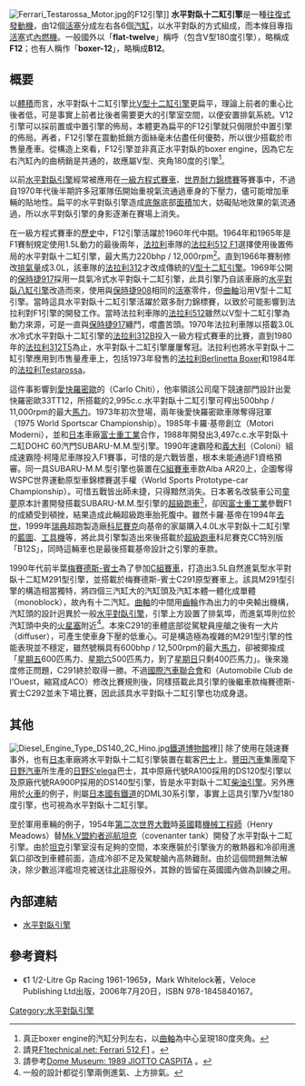 {{noteTA
|T=zh-cn:水平对置十二缸发动机; zh-tw:水平對臥十二缸引擎; zh-hk:水平對向十二缸引擎
|1=zh-hans:发动机; zh-hant:引擎;
}}

[[File:Ferrari_Testarossa_Motor.jpg|thumb]]的F12引擎]]
'''水平對臥十二缸引擎'''是一種[[往復式發動機|往復式發動機]]，由12個[[活塞|活塞]]分成左右各6個[[汽缸|汽缸]]，以水平對臥的方式組成，而本條目專指[[活塞|活塞]]式[[內燃機|內燃機]]。一般國外以「'''flat-twelve'''」稱呼（包含V型180度引擎），略稱成'''F12'''；也有人稱作「'''boxer-12'''」，略稱成'''B12'''。

== 概要 ==
以[[體積|體積]]而言，水平對臥十二缸引擎比[[V12汽车发动机|V型十二缸引擎]]更扁平，理論上前者的重心比後者低，可是事實上前者比後者需要更大的引擎室空間，以便安置排氣系統。V12引擎可以採前置或中置引擎的佈局，本體更為扁平的F12引擎就只侷限於中置引擎的佈局。再者，F12引擎在震動抵銷方面絲毫未佔盡任何優勢，所以很少搭載於市售量產車。從構造上來看，F12引擎並非真正水平對臥的boxer engine，因為它左右汽缸內的曲柄銷是共通的，故應屬V型、夾角180度的引擎<ref>真正boxer engine的汽缸分列左右，以[[曲軸|曲軸]]為中心呈現180度夾角。</ref>。

{{Listen|filename=Porsche 917 40th Anniversary.ogg|title=保時捷917 F12引擎聲|description=11輛保時捷917在2009年古德伍賽車嘉年華活動（Goodwood Festival of Speed 2009）中奔馳}}
以前[[水平對臥引擎|水平對臥引擎]]經常被應用在[[一級方程式賽車|一級方程式賽車]]、[[世界耐力錦標賽|世界耐力錦標賽]]等賽事中，不過自1970年代後半期許多冠軍隊伍開始重視氣流通過車身的下壓力，儘可能增加車輛的貼地性。扁平的水平對臥引擎造成[[底盤|底盤]]底部[[面積|面積]]加大，妨礙貼地效果的氣流通過，所以水平對臥引擎的身影逐漸在賽場上消失。

在一級方程式賽車的[[歷史|歷史]]中，F12引擎活躍於1960年代中期。1964年和1965年是F1賽制規定使用1.5L動力的最後兩年，[[法拉利|法拉利]]車隊的[[法拉利158|法拉利512 F1]]選擇使用後置佈局的水平對臥十二缸引擎，最大馬力220bhp / 12,000rpm<ref>請見{{en}}[http://www.f1technical.net/f1db/cars/187/ferrari-512-f1?sid=1e6558f5de68e45e3297d85e701a98cb F1technical.net: Ferrari 512 F1] {{Wayback|url=http://www.f1technical.net/f1db/cars/187/ferrari-512-f1?sid=1e6558f5de68e45e3297d85e701a98cb |date=20210901053842 }}。</ref>。直到1966年賽制修改[[排氣量|排氣量]]成3.0L，該車隊的[[法拉利312|法拉利312]]才改成傳統的[[V12汽车发动机|V型十二缸引擎]]。1969年公開的[[保時捷917|保時捷917]]採用一具氣冷式水平對臥十二缸引擎，此具引擎乃自該車廠的[[水平對臥八缸引擎|水平對臥八缸引擎]]改造而來，使用與[[保時捷908|保時捷908]]相同的[[活塞|活塞]]零件，但[[曲軸|曲軸]]沿用V型十二缸引擎。當時這具水平對臥十二缸引擎活躍於眾多耐力錦標賽，以致於可能影響到法拉利對F1引擎的開發工作。當時法拉利車隊的[[法拉利512|法拉利512]]雖然以V型十二缸引擎為動力來源，可是一直與[[保時捷917|保時捷917]]纏鬥，嚐盡苦頭。1970年法拉利車隊以搭載3.0L水冷式水平對臥十二缸引擎的[[法拉利312B|法拉利312B]]投入一級方程式賽車的比賽，直到1980年的[[法拉利312T|法拉利312T5]]為止，水平對臥十二缸引擎屢屢奪冠。法拉利也將水平對臥十二缸引擎應用到市售量產車上，包括1973年發售的[[法拉利Berlinetta_Boxer|法拉利Berlinetta Boxer]]和1984年的[[法拉利特斯塔罗萨|法拉利Testarossa]]。

這件事影響到[[阿尔法·罗密欧|愛快羅密歐]]的{{tsl|en|Carlo Chiti|卡羅·基帝}}（Carlo Chiti），他率領該公司麾下競速部門{{tsl|en|Autodelta}}設計出愛快羅密歐33TT12，所搭載的2,995c.c.水平對臥十二缸引擎可榨出500bhp / 11,000rpm的最大[[馬力|馬力]]。1973年初次登場，兩年後愛快羅密歐車隊奪得{{tsl|en|1975 World Sportscar Championship season|1975年世界賽車}}冠軍（1975 World Sportscar Championship）。1985年卡羅·基帝創立{{tsl|en|Motori Moderni|現代引擎公司}}（Motori Moderni），並和[[日本|日本]]車廠[[富士重工業|富士重工業]]合作，1988年開發出3,497c.c.水平對臥十二缸DOHC 60汽門SUBARU-M.M.型引擎。1990年速霸陸和[[義大利|義大利]]{{tsl|en|Enzo Coloni Racing Car Systems|柯隆尼車隊}}（Coloni）組成速霸陸·柯隆尼車隊投入F1賽事，可惜的是六戰皆墨，根本未能通過F1資格預審。同一具SUBARU-M.M.型引擎也裝置在[[C組賽車|C組賽車]]車款Alba AR20上，企圖奪得WSPC世界運動原型車錦標賽選手權（World Sports Prototype-car Championship）。可惜五戰皆出師未捷，只得黯然消失。日本著名改裝車公司[[童夢_(汽車公司)|童夢]]原本計畫開發搭載SUBARU-M.M.型引擎的[[超級跑車|超級跑車]]{{tsl|en|Jiotto Caspita}}<ref>請參考{{en}}[http://www.dome.co.jp/museum/car_m/car_m22a.html Dome Museum: 1989 JIOTTO CASPITA] {{webarchive|url=https://web.archive.org/web/20130607221923/http://www.dome.co.jp/museum/car_m/car_m22a.html |date=2013-06-07 }}。</ref>，卻因[[富士重工業|富士重工業]]參戰F1的成績受到頓挫，結果造成此輛超級跑車胎死腹中。雖然卡羅·基帝在1994年[[死亡|去世]]，1999年[[瑞典|瑞典]]超跑製造廠[[科尼賽克|科尼賽克]]向基帝的家屬購入4.0L水平對臥十二缸引擎的[[藍圖|藍圖]]、[[機床|工具機]]等，將此具引擎製造出來後搭載於[[超級跑車|超級跑車]]科尼賽克CC特別版「B12S」，同時這輛車也是最後搭載基帝設計之引擎的車款。

1990年代前半葉[[梅賽德斯-賓士|梅賽德斯-賓士]]為了參加[[C組賽車|C組賽車]]，打造出3.5L自然進氣型水平對臥十二缸M291型引擎，並搭載於梅賽德斯-賓士C291原型賽車上。該具M291型引擎的構造相當獨特，將四個三汽缸大的汽缸頭及汽缸本體一體化成單體（monoblock），故內有十二汽缸。[[曲軸|曲軸]]的中間用[[齒輪|齒輪]]作為出力的中央輸出機構，汽缸頭的設計迥異於一般[[水平對臥引擎|水平對臥引擎]]，引擎上方設置了排氣埠，而進氣埠則位於汽缸頭中央的[[火星塞|火星塞]]附近<ref>一般的設計都從引擎兩側進氣、上方排氣。</ref>。本來C291的車體底部從駕駛員座艙之後有一大片{{tsl|en|Diffuser (automotive)|氣流擴散片}}（diffuser），可產生使車身下壓的低重心。可是構造極為複雜的M291型引擎的性能表現並不穩定，雖然號稱具有600bhp / 12,500rpm的最大[[馬力|馬力]]，卻被揶揄成「[[星期五|星期五]]600匹馬力、[[星期六|星期六]]500匹馬力，到了[[星期日|星期日]]只剩400匹馬力」。後來幾度修正問題，C291終於取得一勝。不過[[國際汽車聯合會|國際汽車聯合會]]和{{tsl|en|Automobile Club de l'Ouest|西部汽車俱樂部}}（Automobile Club de l'Ouest，縮寫成ACO）修改比賽規則後，同樣搭載此具引擎的後繼車款梅賽德斯-賓士C292並未下場比賽，因此該具水平對臥十二缸引擎也功成身退。

== 其他 ==
[[File:Diesel_Engine_Type_DS140_2C_Hino.jpg|thumb]][[鐵道博物館_(日本)|鐵道博物館]]裡]]
除了使用在競速賽事外，也有[[日本|日本]]車廠將水平對臥十二缸引擎裝置在載客[[巴士|巴士]]上。[[豐田汽車|豐田汽車]]集團麾下[[日野汽車|日野汽車]]所生產的[[日野S'elega|日野S'elega]]巴士，其中原廠代號RA100採用的DS120型引擎以及原廠代號RA900P採用的DS140型引擎，皆是水平對臥十二缸[[柴油引擎|柴油引擎]]。另外應用於[[火車|火車]]的例子，則屬[[日本國有鐵道|日本國有鐵道]]的DML30系引擎，事實上這具引擎乃V型180度引擎，也可視為水平對臥十二缸引擎。

至於軍用車輛的例子，1954年[[第二次世界大戰|第二次世界大戰]]時[[英國|英國]]籍[[機械工程師|機械工程師]]{{tsl|en|Henry Meadows|亨利·米朵斯}}（Henry Meadows）替[[Mk.V盟約者巡航坦克|Mk.V盟約者巡航坦克]]（covenanter tank）開發了水平對臥十二缸引擎。由於[[坦克|坦克]]引擎室沒有足夠的空間，本來應裝於引擎後方的散熱器和冷卻用進氣口卻改到車體前面，造成冷卻不足及駕駛艙內高熱難耐。由於這個問題無法解決，除少數巡洋艦坦克被送往[[北部非洲|北非]]服役外，其餘的皆留在英國國內做為訓練之用。

== 內部連結 ==
* [[水平對臥引擎|水平對臥引擎]]

== 參考資料 ==
* 《1 1/2-Litre Gp Racing 1961-1965》，Mark Whitelock著，Veloce Publishing Ltd出版，2006年7月20日，ISBN 978-1845840167。
{{reflist}}

[[Category:水平對臥引擎|Category:水平對臥引擎]]